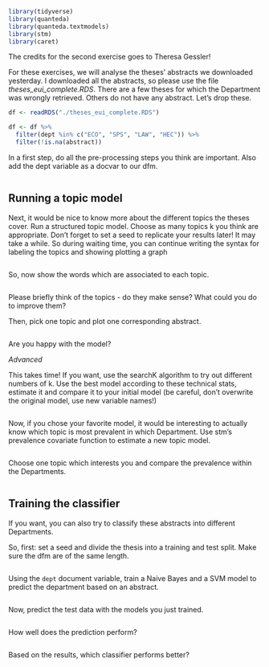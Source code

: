 ```{r setup,warning=F,message=F}
library(tidyverse)
library(quanteda)
library(quanteda.textmodels)
library(stm)
library(caret)
```


The credits for the second exercise goes to Theresa Gessler!


For these exercises, we will analyse the theses' abstracts we downloaded yesterday. I downloaded all the abstracts, so please use the file *theses_eui_complete.RDS*. 
There are a few theses for which the Department was wrongly retrieved. Others do not have any abstract. Let's drop these.
```{r}
df <- readRDS("./theses_eui_complete.RDS")

df <- df %>%
  filter(dept %in% c("ECO", "SPS", "LAW", "HEC")) %>%
  filter(!is.na(abstract))
```




In a first step, do all the pre-processing steps you think are important. Also add the dept variable as a docvar to our dfm. 
```{r}

```



## Running a topic model
Next, it would be nice to know more about the different topics the theses cover. Run a structured topic model. Choose as many topics k you think are appropriate. Don't forget to set a seed to replicate your results later! It may take a while. So during waiting time, you can continue writing the syntax for labeling the topics and showing plotting a graph
```{r}
```


So, now show the words which are associated to each topic. 
```{r}
```



Please briefly think of the topics - do they make sense? What could you do to improve them? 



Then, pick one topic and plot one corresponding abstract. 
```{r}

```


Are you happy with the model? 



*Advanced*

This takes time!
If you want, use the searchK algorithm to try out different numbers of k. Use the best model according to these technical stats, estimate it and compare it to your initial model (be careful, don't overwrite the original model, use new variable names!)
```{r}

```




Now, if you chose your favorite model, it would be interesting to actually know which topic is most prevalent in which Department. Use stm's prevalence covariate function to estimate a new topic model. 
```{r}

```



Choose one topic which interests you and compare the prevalence within the Departments.
```{r}

```


## Training the classifier
If you want, you can also try to classify these abstracts into different Departments.

So, first: set a seed and divide the thesis into a training and test split. Make sure the dfm are of the same length. 
```{r}

```


Using the `dept` document variable, train a Naive Bayes and a SVM model to predict the department based on an abstract.
```{r}

```


Now, predict the test data with the models you just trained. 
```{r}

```

How well does the prediction perform? 
```{r}

```
Based on the results, which classifier performs better?